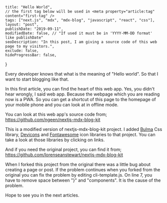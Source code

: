
    title: "Hello World",
    // the first tag below will be used in <meta property="article:tag" content="first-tag" />
    tags: ["next.js", "mdx", "mdx-blog", "javascript", "react", "css"], 
    layout: "post",
    publishDate: "2019-09-11",
    modifiedDate: false, // "If used it must be in 'YYYY-MM-DD format' like publishDate"
    seoDescription: "In this post, I am giving a source code of this web page to my visitors.",
    exclude: false,
    hideProgressBar: false,
}

<BlogMeta data={props} />

Every developer knows that what is the meaning of "Hello world". So that I want to start blogging like that.

In this first article, you can find the heart of this web app. Yes, you didn't hear wrongly, I said web app. Because the webpage which you are reading now is a PWA. So you can get a shortcut of this page to the homepage of your mobile phone and you can look at in offline mode.

You can look at this web app's source code from;
https://github.com/ngeen/nextjs-mdx-blog-kit

This is a modified version of nextjs-mdx-blog-kit project. I added [Bulma](https://bulma.io) Css library, [Devicons](https://konpa.github.io/devicon/) and [Fontawesome](https://fontawesome.com) icon libraries to that project. You can take a look at those libraries by clicking on links. 

And if you need the original project, you can find it from;
https://github.com/lorenseanstewart/nextjs-mdx-blog-kit

When I forked this project from the original there was a little bug about creating a page or post. If the problem continues when you forked from the original you can fix the problem by editing cli-template.js. On line 7, you have to remove space between "}" and "components". It is the cause of the problem.

Hope to see you in the next articles.
